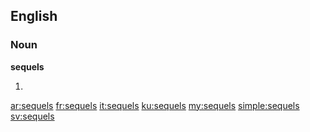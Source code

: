 ==English==

===Noun===
'''sequels'''

# {{plural of|sequel}}

[[ar:sequels]]
[[fr:sequels]]
[[it:sequels]]
[[ku:sequels]]
[[my:sequels]]
[[simple:sequels]]
[[sv:sequels]]